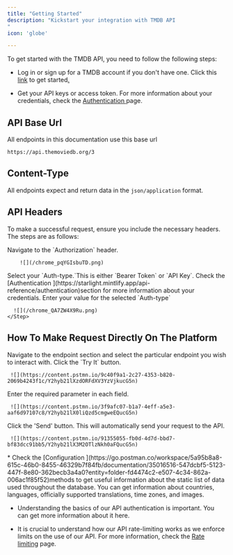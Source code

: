 ```yaml
---
title: "Getting Started"
description: "Kickstart your integration with TMDB API
"
icon: 'globe'

---
```


To get started with the TMDB API, you need to follow the following steps:

* Log in or sign up for a TMDB account if you don't have one. Click this [link](https://www.themoviedb.org/) to get started[.](https://www.themoviedb.org/signup)

* Get your API keys or access token. For more information about your credentials, check the [Authentication ](https://starlight.mintlify.app/api-reference/authentication)page.

## API Base Url

All endpoints in this documentation use this base url

```http
https://api.themoviedb.org/3
```

## Content-Type

All endpoints expect and return data in the `json/application` format.

## API Headers

To make a successful request, ensure you include the necessary headers. The steps are as follows:

<Steps>
 
  <Step title="Step 1">
       Navigate to the `Authorization` header.

        ![](/chrome_pqYGIsbuTD.png)
   </Step>
   
   <Step title="Step 2">
      Select your `Auth-type.`This is either `Bearer Token` or `API Key`. Check the [Authentication ](https://starlight.mintlify.app/api-reference/authentication)section for more information about your credentials.
   </Step>

   <Step title="Step 3">
      Enter your value for the selected `Auth-type`

      ![](/chrome_QA7ZW4X9Ru.png)
    </Step>


</Steps>


## How To Make Request Directly On The Platform

<Steps> 
  <Step title="Step 1"> 
     Navigate to the endpoint section and select the particular endpoint you wish to interact with.
  </Step>
  <Step title="Step 2">
     Click the `Try It` button.

     ![](https://content.pstmn.io/9c40f9a1-2c27-4353-b820-2069b4243f1c/Y2hyb21lXzdORFdXV3YzVjkucG5n)
  </Step>
  <Step title="Step 3">
       Enter the required parameter in each field.

     ![](https://content.pstmn.io/3f9afc07-b1a7-4eff-a5e3-aaf6d97107c8/Y2hyb21lX0liQzd5cmgweEQucG5n)
  </Step>
  <Step  title="Step 4">
      Click the 'Send' button. This will automatically send your request to the API.

     ![](https://content.pstmn.io/91355055-fb0d-4d7d-bbd7-bf83dcc91bb5/Y2hyb21lX3M2OTlzNkh0aFQucG5n)
   </Step>

</Steps>




<Note>  
* Check the [Configuration ](https://go.postman.co/workspace/5a95b8a8-615c-46b0-8455-46329b7f84fb/documentation/35016516-547dcbf5-5123-447f-8e80-362becb3a4a0?entity=folder-fd4474c2-e507-4c34-862a-006ac1f85f52)methods to get useful information about the static list of data used throughout the database. You can get information about countries, languages, officially supported translations, time zones, and images.

* Understanding the basics of our API authentication is important. You can get more information about it here.

* It is crucial to understand how our API rate-limiting works as we enforce limits on the use of our API. For more information, check the [Rate limiting](https://go.postman.co/workspace/5a95b8a8-615c-46b0-8455-46329b7f84fb/documentation/35016516-547dcbf5-5123-447f-8e80-362becb3a4a0?entity=folder-620743f3-7df6-428c-bb0b-322358bb48f5) page.

</Note>
